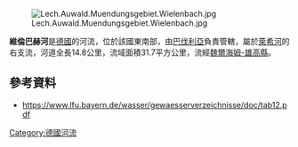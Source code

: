 {{Coord|47.84773|N|10.92608|E|display=title}}
[[Image:Lech.Auwald.Muendungsgebiet.Wielenbach.jpg|right]]

'''維倫巴赫河'''是[[德國|德國]]的河流，位於該國東南部，由[[巴伐利亞|巴伐利亞]]負責管轄，屬於[[萊希河|萊希河]]的右支流，河道全長14.8公里，流域面積31.7平方公里，流經[[魏爾海姆-雄高縣|魏爾海姆-雄高縣]]。

==參考資料==
* https://www.lfu.bayern.de/wasser/gewaesserverzeichnisse/doc/tab12.pdf

{{Germany-geo-stub}}
[[Category:德國河流|Category:德國河流]]